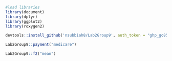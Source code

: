 
```r
#load libraries
library(document)
library(dplyr)
library(ggplot2)
library(roxygen2)
```

```r
devtools::install_github('nsubbiah8/Lab2Group9', auth_token = "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")

```

```r
Lab2Group9::payment("medicare")
```

```r
Lab2Group9::f2("mean")
```
